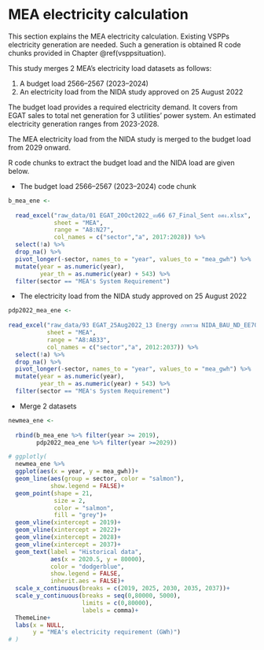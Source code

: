 # MEA electricity calculation

This section explains the MEA electricity calculation. Existing VSPPs electricity generation are needed. Such a generation is obtained R code chunks provided in Chapter \@ref(vsppsituation).\

This study merges 2 MEA's electricity load datasets as follows:

1. A budget load 2566–2567 (2023–2024)
2. An electricity load from the NIDA study approved on 25 August 2022

The budget load provides a required electricity demand. It covers from EGAT sales to total net generation for 3 utilities' power system. An estimated electricity generation ranges from 2023-2028.\

The MEA electricity load from the NIDA study is merged to the budget load from 2029 onward.\

R code chunks to extract the budget load and the NIDA load are given below.

* The budget load 2566–2567 (2023–2024) code chunk

```r
b_mea_ene <-
  
  read_excel("raw_data/01 EGAT_20Oct2022_งบ66 67_Final_Sent อศง.xlsx",
             sheet = "MEA",
             range = "A8:N27",
             col_names = c("sector","a", 2017:2028)) %>%
  select(!a) %>% 
  drop_na() %>% 
  pivot_longer(-sector, names_to = "year", values_to = "mea_gwh") %>%
  mutate(year = as.numeric(year),
         year_th = as.numeric(year) + 543) %>% 
  filter(sector == "MEA's System Requirement")
```

* The electricity load from the NIDA study approved on 25 August 2022

```r

pdp2022_mea_ene <-
  
read_excel("raw_data/93 EGAT_25Aug2022_13 Energy ภาพรวม NIDA_BAU_ND_EE70__Sent.xlsx",
           sheet = "MEA",
           range = "A8:AB33",
           col_names = c("sector","a", 2012:2037)) %>%
  select(!a) %>% 
  drop_na() %>% 
  pivot_longer(-sector, names_to = "year", values_to = "mea_gwh") %>%
  mutate(year = as.numeric(year),
         year_th = as.numeric(year) + 543) %>% 
  filter(sector == "MEA's System Requirement")
```

* Merge 2 datasets
```r
newmea_ene <-
  
  rbind(b_mea_ene %>% filter(year >= 2019), 
        pdp2022_mea_ene %>% filter(year >=2029))
```

```r
# ggplotly(
  newmea_ene %>% 
  ggplot(aes(x = year, y = mea_gwh))+
  geom_line(aes(group = sector, color = "salmon"),
            show.legend = FALSE)+
  geom_point(shape = 21,
             size = 2,
             color = "salmon",
             fill = "grey")+
  geom_vline(xintercept = 2019)+
  geom_vline(xintercept = 2022)+
  geom_vline(xintercept = 2028)+
  geom_vline(xintercept = 2037)+
  geom_text(label = "Historical data",
            aes(x = 2020.5, y = 80000),
            color = "dodgerblue",
            show.legend = FALSE,
            inherit.aes = FALSE)+
  scale_x_continuous(breaks = c(2019, 2025, 2030, 2035, 2037))+
  scale_y_continuous(breaks = seq(0,80000, 5000),
                     limits = c(0,80000),
                     labels = comma)+
  ThemeLine+
  labs(x = NULL,
       y = "MEA's electricity requirement (GWh)")
# )
```

